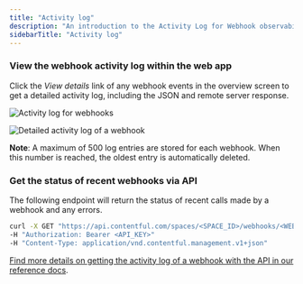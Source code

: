 ```yaml
---
title: "Activity log"
description: "An introduction to the Activity Log for Webhook observability."
sidebarTitle: "Activity log"
---
```


### View the webhook activity log within the web app

Click the _View details_ link of any webhook events in the overview screen to get a detailed activity log, including the JSON and remote server response.

![Activity log for webhooks](#{ASSETS}/images/webhooks-activity-log.png)

![Detailed activity log of a webhook](#{ASSETS}/images/webhooks-log-details.png)

<div class="note">
<strong>Note</strong>: A maximum of 500 log entries are stored for each webhook. When this number is reached, the oldest entry is automatically deleted.
</div>

### Get the status of recent webhooks via API

The following endpoint will return the status of recent calls made by a webhook and any errors.

```bash
curl -X GET "https://api.contentful.com/spaces/<SPACE_ID>/webhooks/<WEBHOOK_ID>/calls"
-H "Authorization: Bearer <API_KEY>"
-H "Content-Type: application/vnd.contentful.management.v1+json"
```

[Find more details on getting the activity log of a webhook with the API in our reference docs](/developers/docs/references/content-management-api/#/reference/webhook-calls).